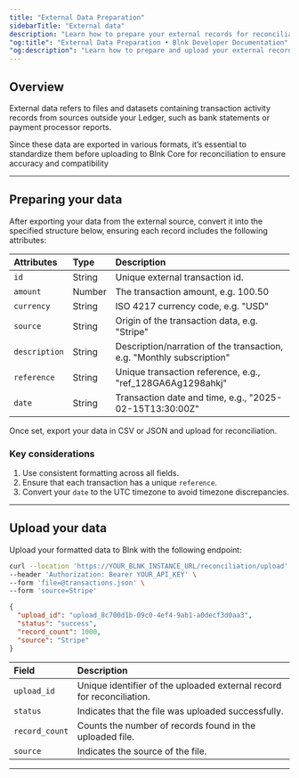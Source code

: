```yaml
---
title: "External Data Preparation"
sidebarTitle: "External data"
description: "Learn how to prepare your external records for reconciliation."
"og:title": "External Data Preparation • Blnk Developer Documentation"
"og:description": "Learn how to prepare and upload your external records for reconciliation."
---
```



## Overview

External data refers to files and datasets containing transaction activity records from sources outside your Ledger, such as bank statements or payment processor reports.

Since these data are exported in various formats, it’s essential to standardize them before uploading to Blnk Core for reconciliation to ensure accuracy and compatibility

---

## Preparing your data

After exporting your data from the external source, convert it into the specified structure below, ensuring each record includes the following attributes:

| Attributes | Type | Description |
| :-- | :-- | :-- |
| `id` | String | Unique external transaction id. |
| `amount` | Number | The transaction amount, e.g. 100.50 |
| `currency` | String | ISO 4217 currency code, e.g. "USD" |
| `source` | String | Origin of the transaction data, e.g. "Stripe" |
| `description` | String | Description/narration of the transaction, e.g. "Monthly subscription" |
| `reference` | String | Unique transaction reference, e.g., "ref_128GA6Ag1298ahkj" |
| `date` | String | Transaction date and time, e.g., "2025-02-15T13:30:00Z" |

Once set, export your data in CSV or JSON and upload for reconciliation.

### Key considerations

1. Use consistent formatting across all fields.
2. Ensure that each transaction has a unique `reference`.
3. Convert your `date` to the UTC timezone to avoid timezone discrepancies.

---

## Upload your data

Upload your formatted data to Blnk with the following endpoint:

```bash Request
curl --location 'https://YOUR_BLNK_INSTANCE_URL/reconciliation/upload' \
--header 'Authorization: Bearer YOUR_API_KEY' \
--form 'file=@transactions.json' \
--form 'source=Stripe'
```
```json Response
{
  "upload_id": "upload_8c700d1b-09c0-4ef4-9ab1-a0decf3d0aa3",
  "status": "success",
  "record_count": 1000,
  "source": "Stripe"
}
```

| Field | Description |
| :-- | :-- |
| `upload_id` | Unique identifier of the uploaded external record for reconciliation. |
| `status` | Indicates that the file was uploaded successfully. |
| `record_count` | Counts the number of records found in the uploaded file. |
| `source` | Indicates the source of the file. |

---

<NeedHelp />